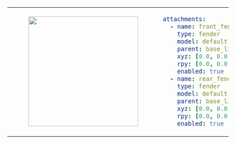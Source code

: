 <table>
<tr>
<td>
<center>
<figure>
    <img src={require("./img/fender_default.png").default} width="250" />
</figure>
</center>
</td>
<td>

```yaml
attachments:
  - name: front_fender
    type: fender
    model: default
    parent: base_link
    xyz: [0.0, 0.0, 0.0]
    rpy: [0.0, 0.0, 0.0]
    enabled: true
  - name: rear_fender
    type: fender
    model: default
    parent: base_link
    xyz: [0.0, 0.0, 0.0]
    rpy: [0.0, 0.0, 3.1415]
    enabled: true
```
</td>
</tr>
</table>
